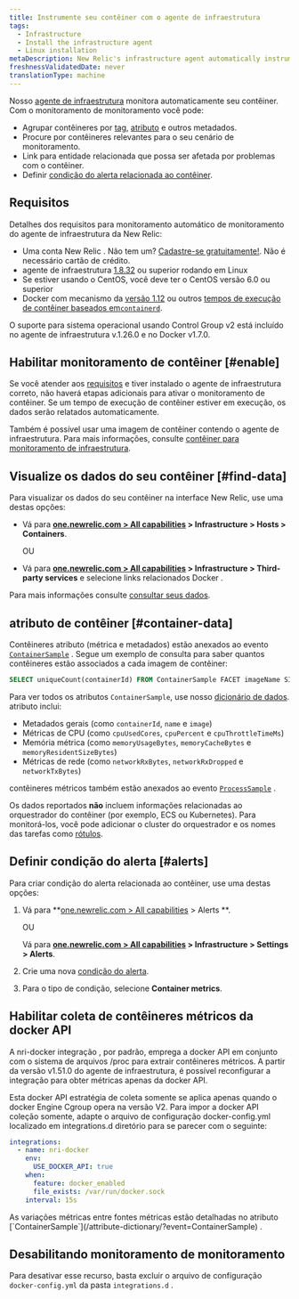 ```yaml
---
title: Instrumente seu contêiner com o agente de infraestrutura
tags:
  - Infrastructure
  - Install the infrastructure agent
  - Linux installation
metaDescription: New Relic's infrastructure agent automatically instruments container runtimes to collect container metrics and metadata.
freshnessValidatedDate: never
translationType: machine
---
```


Nosso [agente de infraestrutura](/docs/welcome-new-relic-infrastructure) monitora automaticamente seu contêiner. Com o monitoramento de monitoramento você pode:

* Agrupar contêineres por [tag](/docs/new-relic-one/use-new-relic-one/core-concepts/tagging-use-tags-organize-group-what-you-monitor), [atributo](#container-data) e outros metadados.
* Procure por contêineres relevantes para o seu cenário de monitoramento.
* Link para entidade relacionada que possa ser afetada por problemas com o contêiner.
* Definir [condição do alerta relacionada ao contêiner](#alerts).

## Requisitos

Detalhes dos requisitos para monitoramento automático de monitoramento do agente de infraestrutura da New Relic:

* Uma conta New Relic . Não tem um? [Cadastre-se gratuitamente!](https://newrelic.com/signup). Não é necessário cartão de crédito.
* agente de infraestrutura [1.8.32](/docs/release-notes/infrastructure-release-notes/infrastructure-agent-release-notes/new-relic-infrastructure-agent-1832) ou superior rodando em Linux
* Se estiver usando o CentOS, você deve ter o CentOS versão 6.0 ou superior
* Docker com mecanismo da [versão 1.12](https://docs.docker.com/engine/release-notes/prior-releases/#1120-2016-07-28) ou outros [tempos de execução de contêiner baseados em`containerd`](https://kubernetes.io/docs/setup/production-environment/container-runtimes).

<Callout variant="important">
  O suporte para sistema operacional usando Control Group v2 está incluído no agente de infraestrutura v.1.26.0 e no Docker v1.7.0.
</Callout>

## Habilitar monitoramento de contêiner [#enable]

Se você atender aos [requisitos](#requirements) e tiver instalado o agente de infraestrutura correto, não haverá etapas adicionais para ativar o monitoramento de contêiner. Se um tempo de execução de contêiner estiver em execução, os dados serão relatados automaticamente.

Também é possível usar uma imagem de contêiner contendo o agente de infraestrutura. Para mais informações, consulte [contêiner para monitoramento de infraestrutura](/docs/infrastructure/install-infrastructure-agent/linux-installation/container-infrastructure-monitoring).

<InstallFeedback/>

## Visualize os dados do seu contêiner [#find-data]

Para visualizar os dados do seu contêiner na interface New Relic, use uma destas opções:

* Vá para <DoNotTranslate>**[one.newrelic.com > All capabilities](https://one.newrelic.com/all-capabilities) > Infrastructure > Hosts > Containers**</DoNotTranslate>.

  OU

* Vá para <DoNotTranslate>**[one.newrelic.com > All capabilities](https://one.newrelic.com/all-capabilities) > Infrastructure > Third-party services**</DoNotTranslate> e selecione links relacionados Docker .

Para mais informações consulte [consultar seus dados](/docs/using-new-relic/data/understand-data/query-new-relic-data).

## atributo de contêiner [#container-data]

Contêineres atributo (métrica e metadados) estão anexados ao evento [`ContainerSample`](/attribute-dictionary/?event=ContainerSample) . Segue um exemplo de consulta para saber quantos contêineres estão associados a cada imagem de contêiner:

```sql
SELECT uniqueCount(containerId) FROM ContainerSample FACET imageName SINCE 1 HOUR AGO TIMESERIES
```

Para ver todos os atributos `ContainerSample`, use nosso [dicionário de dados](/attribute-dictionary/?event=ContainerSample). atributo inclui:

* Metadados gerais (como `containerId`, `name` e `image`)
* Métricas de CPU (como `cpuUsedCores`, `cpuPercent` e `cpuThrottleTimeMs`)
* Memória métrica (como `memoryUsageBytes`, `memoryCacheBytes` e `memoryResidentSizeBytes`)
* Métricas de rede (como `networkRxBytes`, `networkRxDropped` e `networkTxBytes`)

contêineres métricos também estão anexados ao evento [`ProcessSample`](/attribute-dictionary/?event=ProcessSample) .

Os dados reportados **não** incluem informações relacionadas ao orquestrador do contêiner (por exemplo, ECS ou Kubernetes). Para monitorá-los, você pode adicionar o cluster do orquestrador e os nomes das tarefas como [rótulos](https://docs.docker.com/ee/ucp/admin/configure/add-labels-to-cluster-nodes/).

## Definir condição do alerta [#alerts]

Para criar condição do alerta relacionada ao contêiner, use uma destas opções:

1. Vá para <DoNotTranslate>**[one.newrelic.com > All capabilities](https://one.newrelic.com/all-capabilities) > Alerts **</DoNotTranslate>.

   OU

   Vá para <DoNotTranslate>**[one.newrelic.com > All capabilities](https://one.newrelic.com/all-capabilities) > Infrastructure > Settings > Alerts**</DoNotTranslate>.

2. Crie uma nova [condição do alerta](/docs/alerts/new-relic-alerts/defining-conditions/create-alert-conditions).

3. Para o tipo de condição, selecione <DoNotTranslate>**Container metrics**</DoNotTranslate>.

## Habilitar coleta de contêineres métricos da docker API

A nri-docker integração , por padrão, emprega a docker API em conjunto com o sistema de arquivos /proc para extrair contêineres métricos. A partir da versão v1.51.0 do agente de infraestrutura, é possível reconfigurar a integração para obter métricas apenas da docker API.

Esta docker API estratégia de coleta somente se aplica apenas quando o docker Engine Cgroup opera na versão V2. Para impor a docker API coleção somente, adapte o arquivo de configuração docker-config.yml localizado em integrations.d diretório para se parecer com o seguinte:

```yaml
integrations:
  - name: nri-docker
    env:
      USE_DOCKER_API: true
    when:
      feature: docker_enabled
      file_exists: /var/run/docker.sock
    interval: 15s
```

<Callout variant="tip">
  As variações métricas entre fontes métricas estão detalhadas no atributo [`ContainerSample`](/attribute-dictionary/?event=ContainerSample) .
</Callout>

## Desabilitando monitoramento de monitoramento

Para desativar esse recurso, basta excluir o arquivo de configuração `docker-config.yml` da pasta `integrations.d` .